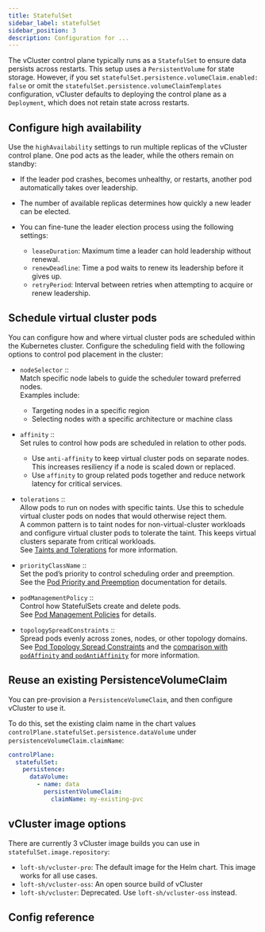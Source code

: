 ```yaml
---
title: StatefulSet
sidebar_label: statefulSet
sidebar_position: 3
description: Configuration for ...
---
```



The vCluster control plane typically runs as a `StatefulSet` to ensure data persists across restarts. This setup uses a `PersistentVolume` for state storage. However, if you set `statefulSet.persistence.volumeClaim.enabled: false` or omit the `statefulSet.persistence.volumeClaimTemplates` configuration, vCluster defaults to deploying the control plane as a `Deployment`, which does not retain state across restarts.

## Configure high availability

Use the `highAvailability` settings to run multiple replicas of the vCluster control plane. One pod acts as the leader, while the others remain on standby:

- If the leader pod crashes, becomes unhealthy, or restarts, another pod automatically takes over leadership.

- The number of available replicas determines how quickly a new leader can be elected.

- You can fine-tune the leader election process using the following settings:
  - `leaseDuration`: Maximum time a leader can hold leadership without renewal.
  - `renewDeadline`: Time a pod waits to renew its leadership before it gives up.
  - `retryPeriod`: Interval between retries when attempting to acquire or renew leadership.

## Schedule virtual cluster pods

You can configure how and where virtual cluster pods are scheduled within the Kubernetes cluster. Configure the scheduling field with the following options to control pod placement in the cluster:

- `nodeSelector` ::  
  Match specific node labels to guide the scheduler toward preferred nodes.  
  Examples include:  
  - Targeting nodes in a specific region  
  - Selecting nodes with a specific architecture or machine class

- `affinity` ::  
  Set rules to control how pods are scheduled in relation to other pods.  
  - Use `anti-affinity` to keep virtual cluster pods on separate nodes. This increases resiliency if a node is scaled down or replaced.  
  - Use `affinity` to group related pods together and reduce network latency for critical services.

- `tolerations` ::  
  Allow pods to run on nodes with specific taints. Use this to schedule virtual cluster pods on nodes that would otherwise reject them.  
  A common pattern is to taint nodes for non-virtual-cluster workloads and configure virtual cluster pods to tolerate the taint. This keeps virtual clusters separate from critical workloads.  
  See [Taints and Tolerations](https://kubernetes.io/docs/concepts/scheduling-eviction/taint-and-toleration/) for more information.

- `priorityClassName` ::  
  Set the pod’s priority to control scheduling order and preemption.  
  See the [Pod Priority and Preemption](https://kubernetes.io/docs/concepts/scheduling-eviction/pod-priority-preemption/) documentation for details.

- `podManagementPolicy` ::  
  Control how StatefulSets create and delete pods.  
  See [Pod Management Policies](https://kubernetes.io/docs/concepts/workloads/controllers/statefulset/#pod-management-policies) for details.

- `topologySpreadConstraints` ::  
  Spread pods evenly across zones, nodes, or other topology domains.  
  See [Pod Topology Spread Constraints](https://kubernetes.io/docs/concepts/scheduling-eviction/topology-spread-constraints/) and the [comparison with `podAffinity` and `podAntiAffinity`](https://kubernetes.io/docs/concepts/scheduling-eviction/topology-spread-constraints/#comparison-with-podaffinity-podantiaffinity) for more information.

## Reuse an existing PersistenceVolumeClaim

You can pre-provision a `PersistenceVolumeClaim`, and then configure vCluster to use it.

To do this, set the existing claim name in the chart values `controlPlane.statefulSet.persistence.dataVolume` under `persistenceVolumeClaim.claimName`:

```yaml
controlPlane:
  statefulSet:
    persistence:
      dataVolume:
        - name: data
          persistentVolumeClaim:
            claimName: my-existing-pvc
```

## vCluster image options

There are currently 3 vCluster image builds you can use in `statefulSet.image.repository`: 

- `loft-sh/vcluster-pro`: The default image for the Helm chart. This image works for all use cases.
- `loft-sh/vcluster-oss`: An open source build of vCluster
- `loft-sh/vcluster`: Deprecated. Use `loft-sh/vcluster-oss` instead.

## Config reference

<ControlPlaneStatefulSet/>
